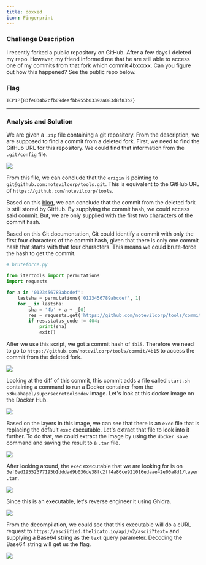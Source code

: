 ```yaml
---
title: doxxed
icon: Fingerprint
---
```


### Challenge Description

I recently forked a public repository on GitHub. After a few days I deleted my repo. However, my friend informed me that he are still able to access one of my commits from that fork which commit 4bxxxxx. Can you figure out how this happened? See the public repo below.

### Flag

`TCP1P{83fe034b2cfb09deafbb955b03392a083d8f83b2}`

***

### Analysis and Solution

We are given a `.zip` file containing a git repository. From the description, we are supposed to find a commit from a deleted fork. First, we need to find the GitHub URL for this repository. We could find that information from the `.git/config` file.

![](/doxxed_1.png)

From this file, we can conclude that the `origin` is pointing to `git@github.com:notevilcorp/tools.git`. This is equivalent to the GitHub URL of `https://github.com/notevilcorp/tools`.

Based on this [blog](https://trufflesecurity.com/blog/anyone-can-access-deleted-and-private-repo-data-github), we can conclude that the commit from the deleted fork is still stored by GitHub. By supplying the commit hash, we could access said commit. But, we are only supplied with the first two characters of the commit hash.

Based on this Git documentation, Git could identify a commit with only the first four characters of the commit hash, given that there is only one commit hash that starts with that four characters. This means we could brute-force the hash to get the commit.

```python
# bruteforce.py

from itertools import permutations
import requests

for a in '0123456789abcdef':
    lastsha = permutations('0123456789abcdef', 1)
    for _ in lastsha:
        sha = '4b' + a + _[0]
        res = requests.get('https://github.com/notevilcorp/tools/commit/' + sha)
        if res.status_code != 404:
            print(sha)
            exit()
```

After we use this script, we got a commit hash of `4b15`. Therefore we need to go to `https://github.com/notevilcorp/tools/commit/4b15` to access the commit from the deleted fork.

![](/doxxed_2.png)

Looking at the diff of this commit, this commit adds a file called `start.sh` containing a command to run a Docker container from the `53buahapel/sup3rsecretools:dev` image. Let's look at this docker image on the Docker Hub.

![](/doxxed_3.png)

Based on the layers in this image, we can see that there is an `exec` file that is replacing the default `exec` executable. Let's extract that file to look into it further. To do that, we could extract the image by using the `docker save` command and saving the result to a `.tar` file.

![](/doxxed_4.png)

After looking around, the `exec` executable that we are looking for is on `3ef0ed19552377195b1dddad9b036de38fc2ff4a86ce921016edaae42e00a8d1/layer.tar`.&#x20;

![](/doxxed_5.png)

Since this is an executable, let's reverse engineer it using Ghidra.

![](/doxxed_6.png)

From the decompilation, we could see that this executable will do a cURL request to `https://asciified.thelicato.io/api/v2/ascii?text=` and supplying a Base64 string as the `text` query parameter. Decoding the Base64 string will get us the flag.

![](/doxxed_7.png)
